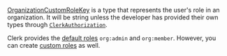[OrganizationCustomRoleKey](/docs/references/javascript/types/organization-custom-role-key) is a type that represents the user's role in an organization. It will be string unless the developer has provided their own types through [`ClerkAuthorization`](/docs/guides/custom-types#example-custom-roles-and-permissions).

Clerk provides the [default roles](/docs/organizations/roles-permissions#default-roles) `org:admin` and `org:member`. However, you can create [custom roles](/docs/organizations/create-roles-permissions) as well.
